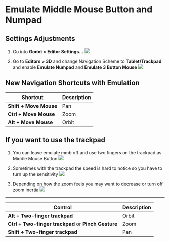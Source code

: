 # Emulate Middle Mouse Button and Numpad

## Settings Adjustments
1. Go into **Godot > Editor Settings...**
![](./assets/editor-settings.png)

2. Go to **Editors > 3D** and change Navigation Scheme to **Tablet/Trackpad** and enable **Emulate Numpad** and **Emulate 3 Button Mouse**
![](./assets/settings-adjustments.png)

## New Navigation Shortcuts with Emulation
| Shortcut | Description |
|----------|------------|
| **Shift + Move Mouse** | Pan |
| **Ctrl + Move Mouse** | Zoom |
| **Alt + Move Mouse** | Orbit |

## If you want to use the trackpad
1. You can leave emulate mmb off and use two fingers on the trackpad as Middle Mouse Button
![](./assets/mmb-off.png)

2. Sometimes with the trackpad the speed is hard to notice so you have to turn up the sensitivity
![](./assets/sensitivity.png)

3. Depending on how the zoom feels you may want to decrease or turn off zoom inertia
![](./assets/inertia-off.png)
----
| Control | Description |
|----------|-------------|
|**Alt + Two-finger trackpad**| Orbit |
|**Ctrl + Two-finger trackpad** or **Pinch Gesture** | Zoom |
|**Shift + Two-finger trackpad**| Pan |
